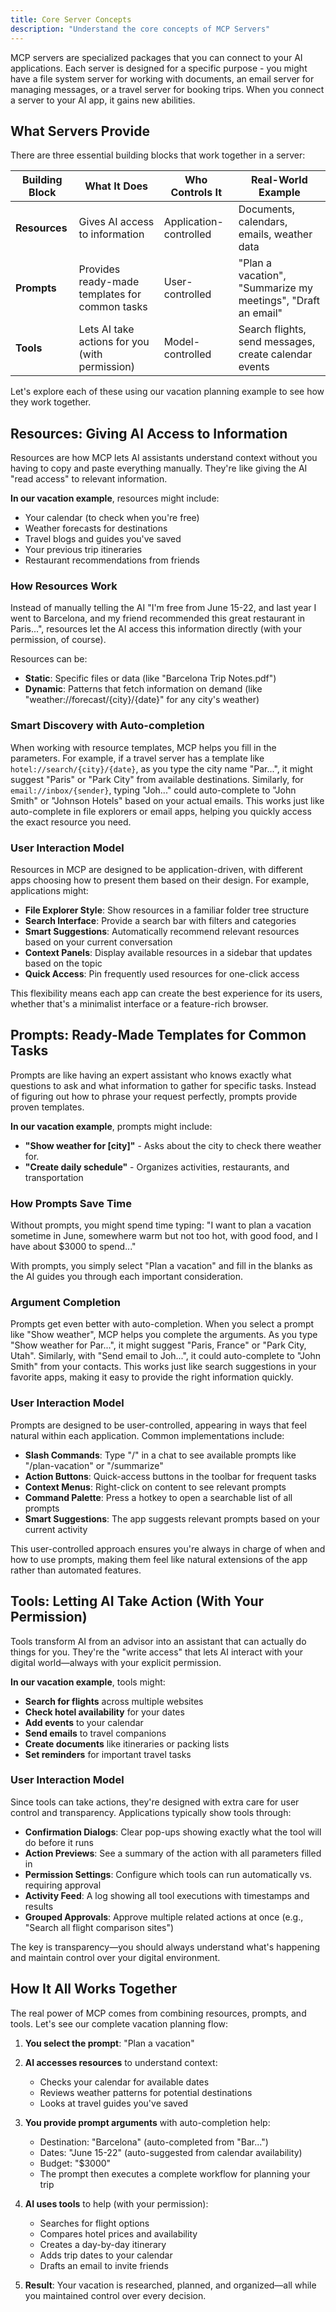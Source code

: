 ```yaml
---
title: Core Server Concepts
description: "Understand the core concepts of MCP Servers"
---
```


MCP servers are specialized packages that you can connect to your AI applications. Each server is designed for a specific purpose - you might have a file system server for working with documents, an email server for managing messages, or a travel server for booking trips. When you connect a server to your AI app, it gains new abilities.

## What Servers Provide

There are three essential building blocks that work together in a server:

| Building Block | What It Does                                   | Who Controls It        | Real-World Example                                           |
| -------------- | ---------------------------------------------- | ---------------------- | ------------------------------------------------------------ |
| **Resources**  | Gives AI access to information                 | Application-controlled | Documents, calendars, emails, weather data                   |
| **Prompts**    | Provides ready-made templates for common tasks | User-controlled        | "Plan a vacation", "Summarize my meetings", "Draft an email" |
| **Tools**      | Lets AI take actions for you (with permission) | Model-controlled       | Search flights, send messages, create calendar events        |

Let's explore each of these using our vacation planning example to see how they work together.

## Resources: Giving AI Access to Information

Resources are how MCP lets AI assistants understand context without you having to copy and paste everything manually. They're like giving the AI "read access" to relevant information.

**In our vacation example**, resources might include:

- Your calendar (to check when you're free)
- Weather forecasts for destinations
- Travel blogs and guides you've saved
- Your previous trip itineraries
- Restaurant recommendations from friends

### How Resources Work

Instead of manually telling the AI "I'm free from June 15-22, and last year I went to Barcelona, and my friend recommended this great restaurant in Paris...", resources let the AI access this information directly (with your permission, of course).

Resources can be:

- **Static**: Specific files or data (like "Barcelona Trip Notes.pdf")
- **Dynamic**: Patterns that fetch information on demand (like "weather://forecast/{city}/{date}" for any city's weather)

### Smart Discovery with Auto-completion

When working with resource templates, MCP helps you fill in the parameters. For example, if a travel server has a template like `hotel://search/{city}/{date}`, as you type the city name "Par...", it might suggest "Paris" or "Park City" from available destinations. Similarly, for `email://inbox/{sender}`, typing "Joh..." could auto-complete to "John Smith" or "Johnson Hotels" based on your actual emails. This works just like auto-complete in file explorers or email apps, helping you quickly access the exact resource you need.

### User Interaction Model

Resources in MCP are designed to be application-driven, with different apps choosing how to present them based on their design. For example, applications might:

- **File Explorer Style**: Show resources in a familiar folder tree structure
- **Search Interface**: Provide a search bar with filters and categories
- **Smart Suggestions**: Automatically recommend relevant resources based on your current conversation
- **Context Panels**: Display available resources in a sidebar that updates based on the topic
- **Quick Access**: Pin frequently used resources for one-click access

This flexibility means each app can create the best experience for its users, whether that's a minimalist interface or a feature-rich browser.

## Prompts: Ready-Made Templates for Common Tasks

Prompts are like having an expert assistant who knows exactly what questions to ask and what information to gather for specific tasks. Instead of figuring out how to phrase your request perfectly, prompts provide proven templates.

**In our vacation example**, prompts might include:

- **"Show weather for [city]"** - Asks about the city to check there weather for.
- **"Create daily schedule"** - Organizes activities, restaurants, and transportation

### How Prompts Save Time

Without prompts, you might spend time typing: "I want to plan a vacation sometime in June, somewhere warm but not too hot, with good food, and I have about $3000 to spend..."

With prompts, you simply select "Plan a vacation" and fill in the blanks as the AI guides you through each important consideration.

### Argument Completion

Prompts get even better with auto-completion. When you select a prompt like "Show weather", MCP helps you complete the arguments. As you type "Show weather for Par...", it might suggest "Paris, France" or "Park City, Utah". Similarly, with "Send email to Joh...", it could auto-complete to "John Smith" from your contacts. This works just like search suggestions in your favorite apps, making it easy to provide the right information quickly.

### User Interaction Model

Prompts are designed to be user-controlled, appearing in ways that feel natural within each application. Common implementations include:

- **Slash Commands**: Type "/" in a chat to see available prompts like "/plan-vacation" or "/summarize"
- **Action Buttons**: Quick-access buttons in the toolbar for frequent tasks
- **Context Menus**: Right-click on content to see relevant prompts
- **Command Palette**: Press a hotkey to open a searchable list of all prompts
- **Smart Suggestions**: The app suggests relevant prompts based on your current activity

This user-controlled approach ensures you're always in charge of when and how to use prompts, making them feel like natural extensions of the app rather than automated features.

## Tools: Letting AI Take Action (With Your Permission)

Tools transform AI from an advisor into an assistant that can actually do things for you. They're the "write access" that lets AI interact with your digital world—always with your explicit permission.

**In our vacation example**, tools might:

- **Search for flights** across multiple websites
- **Check hotel availability** for your dates
- **Add events** to your calendar
- **Send emails** to travel companions
- **Create documents** like itineraries or packing lists
- **Set reminders** for important travel tasks

### User Interaction Model

Since tools can take actions, they're designed with extra care for user control and transparency. Applications typically show tools through:

- **Confirmation Dialogs**: Clear pop-ups showing exactly what the tool will do before it runs
- **Action Previews**: See a summary of the action with all parameters filled in
- **Permission Settings**: Configure which tools can run automatically vs. requiring approval
- **Activity Feed**: A log showing all tool executions with timestamps and results
- **Grouped Approvals**: Approve multiple related actions at once (e.g., "Search all flight comparison sites")

The key is transparency—you should always understand what's happening and maintain control over your digital environment.

## How It All Works Together

The real power of MCP comes from combining resources, prompts, and tools. Let's see our complete vacation planning flow:

1. **You select the prompt**: "Plan a vacation"

2. **AI accesses resources** to understand context:

   - Checks your calendar for available dates
   - Reviews weather patterns for potential destinations
   - Looks at travel guides you've saved

3. **You provide prompt arguments** with auto-completion help:

   - Destination: "Barcelona" (auto-completed from "Bar...")
   - Dates: "June 15-22" (auto-suggested from calendar availability)
   - Budget: "$3000"
   - The prompt then executes a complete workflow for planning your trip

4. **AI uses tools** to help (with your permission):

   - Searches for flight options
   - Compares hotel prices and availability
   - Creates a day-by-day itinerary
   - Adds trip dates to your calendar
   - Drafts an email to invite friends

5. **Result**: Your vacation is researched, planned, and organized—all while you maintained control over every decision.
